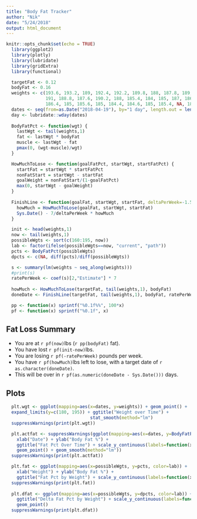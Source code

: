 ```yaml
---
title: "Body Fat Tracker"
author: "Nik"
date: "5/24/2018"
output: html_document
---
```


```r
knitr::opts_chunk$set(echo = TRUE)
  library(ggplot2)
  library(plotly)
  library(lubridate)
  library(gridExtra)
  library(functional)

  targetFat <- 0.12
  bodyFat <- 0.16
  weights <- c(193.6, 193.2, 189, 192.4, 192.2, 189.8, 188, 187.8, 189, 189.4, 191.6, 190.8, 190, 188.6,
               191, 188.8, 187.6, 190.2, 188, 185.4, 184, 185, 187, 186.4, 187.4, 187.8, 188.2, 186.4, 185.6,
               186.4, 185, 185.6, 185, 184.4, 184.6, 185, 185.4, NA, 182.4)
  dates <- seq(from=as.Date("2018-04-19"), by="1 day", length.out = length(weights))
  day <- lubridate::wday(dates)
  
  BodyFatPct <- function(wgt) {
    lastWgt <- tail(weights,1)
    fat <- lastWgt * bodyFat
    muscle <- lastWgt - fat
    pmax(0, (wgt-muscle)/wgt)
  }

  HowMuchToLose <- function(goalFatPct, startWgt, startFatPct) {
    startFat = startWgt * startFatPct
    nonFatStart = startWgt - startFat
    goalWeight = nonFatStart/(1-goalFatPct)
    max(0, startWgt - goalWeight)
  }
  
  FinishLine <- function(goalFat, startWgt, startFat, deltaPerWeek=-1.5) {
    howMuch = HowMuchToLose(goalFat, startWgt, startFat)
    Sys.Date() - 7/deltaPerWeek * howMuch
  }

  init <- head(weights,1)
  now <- tail(weights,1)
  possibleWgts <- sort(c(160:195, now))
  lab <- factor(ifelse(possibleWgts==now, "current", "path"))
  pcts <- BodyFatPct(possibleWgts)
  dpcts <- c(NA, diff(pcts)/diff(possibleWgts))

  s <- summary(lm(weights ~ seq_along(weights)))
  #print(s)
  ratePerWeek <- coef(s)[2,"Estimate"] * 7
  
  howMuch <- HowMuchToLose(targetFat, tail(weights,1), bodyFat)
  doneDate <- FinishLine(targetFat, tail(weights,1), bodyFat, ratePerWeek)

  pp <- function(x) sprintf("%0.1f%%", 100*x)
  pf <- function(x) sprintf("%0.1f", x)
```

## Fat Loss Summary
 - You are at `r pf(now) `lbs (`r pp(bodyFat) ` fat).  
 - You have lost `r pf(init-now) `lbs.
 - You are losing `r pf(-ratePerWeek) ` pounds per week.
 - You have `r pf(howMuch)`lbs left to lose, with a target date of `r as.character(doneDate)`.
 - This will be over in `r pf(as.numeric(doneDate - Sys.Date()))` days.

## Plots

```r
  plt.wgt <- ggplot(mapping=aes(x=dates, y=weights)) + geom_point() + 
  expand_limits(y=c(180, 195)) + ggtitle("Weight over Time") +
                                stat_smooth(method="lm")
  suppressWarnings(print(plt.wgt))

  plt.actfat <- suppressWarnings(ggplot(mapping=aes(x=dates, y=BodyFatPct(weights))) + 
    xlab("Date") + ylab("Body Fat %") +
    ggtitle("Fat Pct Over Time") + scale_y_continuous(labels=function(x) sprintf("%0.1f%%", 100*x)) + 
    geom_point() + geom_smooth(method="lm"))
  suppressWarnings(print(plt.actfat))

  plt.fat <- ggplot(mapping=aes(x=possibleWgts, y=pcts, color=lab)) + 
    xlab("Weight") + ylab("Body Fat %") +
    ggtitle("Fat Pct by Weight") + scale_y_continuous(labels=function(x) sprintf("%0.1f%%", 100*x)) + geom_point()
  suppressWarnings(print(plt.fat))
  
  plt.dfat <- ggplot(mapping=aes(x=possibleWgts, y=dpcts, color=lab)) + xlab("Weight") + ylab("Delta Body Fat %") +
    ggtitle("Delta Fat Pct by Weight") + scale_y_continuous(labels=function(x) sprintf("%0.2f%%", 100*x)) +
    geom_point()
  suppressWarnings(print(plt.dfat))

```